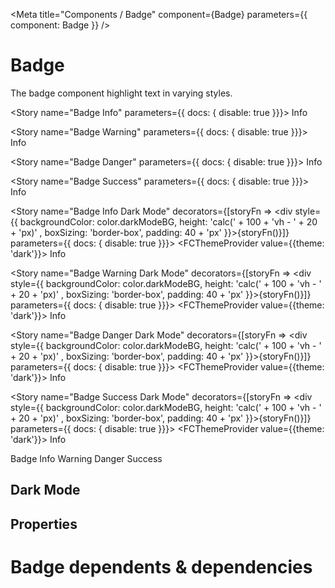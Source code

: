 

<Meta title="Components / Badge" component={Badge} parameters={{ component: Badge }} />

# Badge

The badge component highlight text in varying styles. 

<Story name="Badge Info" parameters={{ docs: { disable: true }}}>
    <Badge fcStyle='info'>Info</Badge>
</Story>

<Story name="Badge Warning" parameters={{ docs: { disable: true }}}>
    <Badge fcStyle='warning'>Info</Badge>
</Story>

<Story name="Badge Danger" parameters={{ docs: { disable: true }}}>
    <Badge fcStyle='danger'>Info</Badge>
</Story>

<Story name="Badge Success" parameters={{ docs: { disable: true }}}>
    <Badge fcStyle='success'>Info</Badge>
</Story>


<Story name="Badge Info Dark Mode" 
decorators={[storyFn => <div style={{ backgroundColor: color.darkModeBG, height: 'calc(' + 100 + 'vh - ' + 20 + 'px)' , boxSizing: 'border-box', padding: 40 + 'px' }}>{storyFn()}</div>]}
 parameters={{ docs: { disable: true }}}>
     <FCThemeProvider value={{theme: 'dark'}}>
        <Badge fcStyle='info'>Info</Badge>
    </FCThemeProvider>
</Story>

<Story name="Badge Warning Dark Mode"
decorators={[storyFn => <div style={{ backgroundColor: color.darkModeBG, height: 'calc(' + 100 + 'vh - ' + 20 + 'px)' , boxSizing: 'border-box', padding: 40 + 'px' }}>{storyFn()}</div>]}
 parameters={{ docs: { disable: true }}}>
    <FCThemeProvider value={{theme: 'dark'}}>
        <Badge fcStyle='warning'>Info</Badge>
    </FCThemeProvider>
</Story>

<Story name="Badge Danger Dark Mode" 
decorators={[storyFn => <div style={{ backgroundColor: color.darkModeBG, height: 'calc(' + 100 + 'vh - ' + 20 + 'px)' , boxSizing: 'border-box', padding: 40 + 'px' }}>{storyFn()}</div>]}
parameters={{ docs: { disable: true }}}>
    <FCThemeProvider value={{theme: 'dark'}}>
        <Badge fcStyle='danger'>Info</Badge>
    </FCThemeProvider>
</Story>

<Story name="Badge Success Dark Mode"
decorators={[storyFn => <div style={{ backgroundColor: color.darkModeBG, height: 'calc(' + 100 + 'vh - ' + 20 + 'px)' , boxSizing: 'border-box', padding: 40 + 'px' }}>{storyFn()}</div>]}
parameters={{ docs: { disable: true }}}>
    <FCThemeProvider value={{theme: 'dark'}}>
        <Badge fcStyle='success'>Info</Badge>
    </FCThemeProvider>
</Story>


<Preview>
      <Badge>Badge</Badge>
        <Badge fcStyle='info'>Info</Badge>
        <Badge fcStyle='warning'>Warning</Badge>
        <Badge fcStyle='danger'>Danger</Badge>
        <Badge fcStyle='success'>Success</Badge>
</Preview>

## Dark Mode

<BadgeDemoDarkMode />

## Properties

<Props of={Badge} />



# Badge dependents & dependencies
<DependenciesTable titleDependencies='Dependencies' titleDependents='Dependents' of={Badge} />
